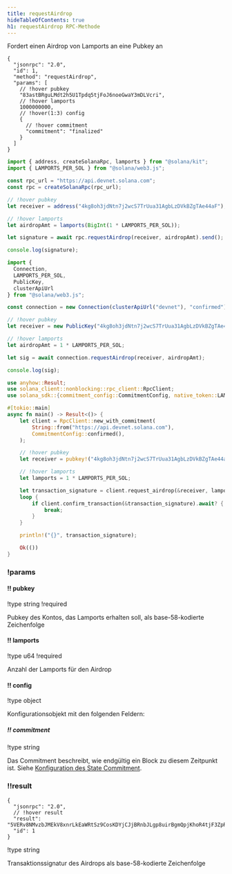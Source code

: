 ```yaml
---
title: requestAirdrop
hideTableOfContents: true
h1: requestAirdrop RPC-Methode
---
```


Fordert einen Airdrop von Lamports an eine Pubkey an

<APIMethod>

```jsonc !!request curl
{
  "jsonrpc": "2.0",
  "id": 1,
  "method": "requestAirdrop",
  "params": [
    // !hover pubkey
    "83astBRguLMdt2h5U1Tpdq5tjFoJ6noeGwaY3mDLVcri",
    // !hover lamports
    1000000000,
    // !hover(1:3) config
    {
      // !hover commitment
      "commitment": "finalized"
    }
  ]
}
```

```ts !!request title="Kit"
import { address, createSolanaRpc, lamports } from "@solana/kit";
import { LAMPORTS_PER_SOL } from "@solana/web3.js";

const rpc_url = "https://api.devnet.solana.com";
const rpc = createSolanaRpc(rpc_url);

// !hover pubkey
let receiver = address("4kg8oh3jdNtn7j2wcS7TrUua31AgbLzDVkBZgTAe44aF");

// !hover lamports
let airdropAmt = lamports(BigInt(1 * LAMPORTS_PER_SOL));

let signature = await rpc.requestAirdrop(receiver, airdropAmt).send();

console.log(signature);
```

```ts !!request title="web3.js"
import {
  Connection,
  LAMPORTS_PER_SOL,
  PublicKey,
  clusterApiUrl
} from "@solana/web3.js";

const connection = new Connection(clusterApiUrl("devnet"), "confirmed");

// !hover pubkey
let receiver = new PublicKey("4kg8oh3jdNtn7j2wcS7TrUua31AgbLzDVkBZgTAe44aF");

// !hover lamports
let airdropAmt = 1 * LAMPORTS_PER_SOL;

let sig = await connection.requestAirdrop(receiver, airdropAmt);

console.log(sig);
```

```rs !!request title="Rust"
use anyhow::Result;
use solana_client::nonblocking::rpc_client::RpcClient;
use solana_sdk::{commitment_config::CommitmentConfig, native_token::LAMPORTS_PER_SOL, pubkey};

#[tokio::main]
async fn main() -> Result<()> {
    let client = RpcClient::new_with_commitment(
        String::from("https://api.devnet.solana.com"),
        CommitmentConfig::confirmed(),
    );

    // !hover pubkey
    let receiver = pubkey!("4kg8oh3jdNtn7j2wcS7TrUua31AgbLzDVkBZgTAe44aF");

    // !hover lamports
    let lamports = 1 * LAMPORTS_PER_SOL;

    let transaction_signature = client.request_airdrop(&receiver, lamports).await?;
    loop {
        if client.confirm_transaction(&transaction_signature).await? {
            break;
        }
    }

    println!("{}", transaction_signature);

    Ok(())
}
```

### !params

#### !! pubkey

!type string !required

Pubkey des Kontos, das Lamports erhalten soll, als base-58-kodierte Zeichenfolge

#### !! lamports

!type u64 !required

Anzahl der Lamports für den Airdrop

#### !! config

!type object

Konfigurationsobjekt mit den folgenden Feldern:

##### !! commitment

!type string

Das Commitment beschreibt, wie endgültig ein Block zu diesem Zeitpunkt ist.
Siehe
[Konfiguration des State Commitment](/docs/rpc#configuring-state-commitment).

### !!result

```jsonc !response
{
  "jsonrpc": "2.0",
  // !hover result
  "result": "5VERv8NMvzbJMEkV8xnrLkEaWRtSz9CosKDYjCJjBRnbJLgp8uirBgmQpjKhoR4tjF3ZpRzrFmBV6UjKdiSZkQUW",
  "id": 1
}
```

!type string

Transaktionssignatur des Airdrops als base-58-kodierte Zeichenfolge

</APIMethod>
